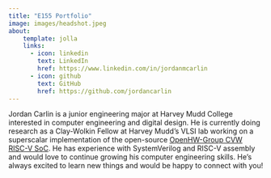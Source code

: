 ```yaml
---
title: "E155 Portfolio"
image: images/headshot.jpeg
about:
    template: jolla
    links:
      - icon: linkedin
        text: LinkedIn
        href: https://www.linkedin.com/in/jordanmcarlin
      - icon: github
        text: GitHub
        href: https://github.com/jordancarlin
---
```


Jordan Carlin is a junior engineering major at Harvey Mudd College interested in computer engineering and digital design. He is currently doing research as a Clay-Wolkin Fellow at Harvey Mudd's VLSI lab working on a superscalar implementation of the open-source [OpenHW-Group CVW RISC-V SoC](https://github.com/openhwgroup/cvw). He has experience with SystemVerilog and RISC-V assembly and would love to continue growing his computer engineering skills. He's always excited to learn new things and would be happy to connect with you!
